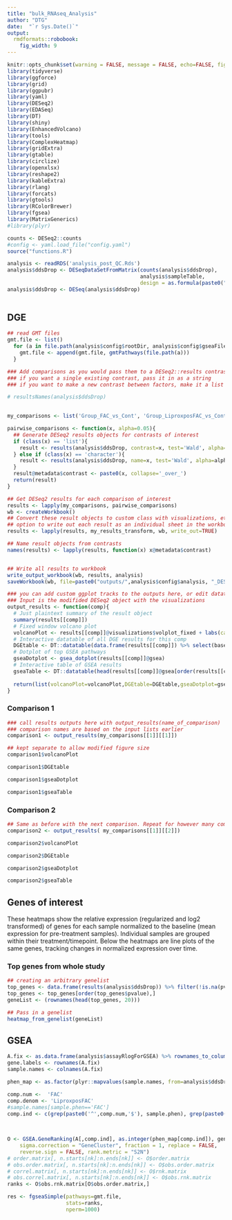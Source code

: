 ```yaml
---
title: "bulk_RNAseq_Analysis"
author: "DTG"
date:  "`r Sys.Date()`"
output: 
  rmdformats::robobook:
    fig_width: 9
---
```


```r
knitr::opts_chunk$set(warning = FALSE, message = FALSE, echo=FALSE, fig.width = 6, fig.height = 4)
library(tidyverse)
library(ggforce)
library(grid)
library(ggpubr)
library(yaml)
library(DESeq2)
library(EDASeq)
library(DT)
library(shiny)
library(EnhancedVolcano)
library(tools)
library(ComplexHeatmap)
library(gridExtra)
library(gtable)
library(circlize)
library(openxlsx)
library(reshape2)
library(kableExtra)
library(rlang)
library(forcats)
library(gtools)
library(RColorBrewer)
library(fgsea)
library(MatrixGenerics)
#library(plyr)

counts <- DESeq2::counts
#config <- yaml.load_file("config.yaml")
source("functions.R")
```

<style type="text/css">
.book .book-body .page-inner {
  max-width: 1600px;
  margin-left: auto;
  margin-right: auto;
}
</style>

```r
analysis <- readRDS('analysis_post_QC.Rds')
analysis$ddsDrop <- DESeqDataSetFromMatrix(counts(analysis$ddsDrop),
                                           analysis$sampleTable,
                                           design = as.formula(paste0("~ ", analysis$config$design)))
analysis$ddsDrop <- DESeq(analysis$ddsDrop)
                                           
```

## DGE {.tabset}

```r
## read GMT files
gmt.file <- list()
  for (a in file.path(analysis$config$rootDir, analysis$config$gseaFilesPath, analysis$config$gseaCollections)){#'mh.all.v0.3.symbols.gmt'
    gmt.file <- append(gmt.file, gmtPathways(file.path(a)))
  }
```

```r

### Add comparisons as you would pass them to a DESeq2::results contrast perameter E.g., 
### if you want a single existing contrast, pass it in as a string
### if you want to make a new contrast between factors, make it a list within the list

# resultsNames(analysis$ddsDrop)

  
my_comparisons <- list('Group_FAC_vs_Cont', 'Group_LiproxposFAC_vs_Cont', 'Group_MTposFAC_vs_Cont')

pairwise_comparisons <- function(x, alpha=0.05){
  ## Generate DESeq2 results objects for contrasts of interest
  if (class(x) == 'list'){
    result <- results(analysis$ddsDrop, contrast=x, test='Wald', alpha=alpha)
  } else if (class(x) == 'character'){
    result <- results(analysis$ddsDrop, name=x, test='Wald', alpha=alpha)
  }
  result@metadata$contrast <- paste0(x, collapse='_over_')
  return(result)
}

## Get DESeq2 results for each comparison of interest
results <- lapply(my_comparisons, pairwise_comparisons)
wb <- createWorkbook()
## Convert these result objects to custom class with visualizations, etc
## option to write out each result as an individual sheet in the workbook
results <- lapply(results, my_results_transform, wb, write_out=TRUE)

## Name result objects from contrasts
names(results) <- lapply(results, function(x) x@metadata$contrast)


## Write all results to workbook 
write_output_workbook(wb, results, analysis)
saveWorkbook(wb, file=paste0("outputs/",analysis$config$analysis, "_DESeq2_results.xlsx"), overwrite=T)
```

```r
### you can add custom ggplot tracks to the outputs here, or edit datatables
### Input is the modifided DESeq2 object with the visualizations
output_results <- function(comp){
  # Just plaintext summary of the result object
  summary(results[[comp]])
  # Fixed window volcano plot
  volcanoPlot <- results[[comp]]@visualizations$volplot_fixed + labs(caption='Fixed window volcano plot, for comparing global trends across comparisons.')
  # Interactive datatable of all DGE results for this comp
  DGEtable <- DT::datatable(data.frame(results[[comp]]) %>% select(baseMean, log2FoldChange, lfcSE, padj) %>% filter(padj < analysis$config$alpha) %>% mutate_if(is.numeric, round, 4) %>% na.omit() %>% rownames_to_column(), rownames = FALSE, caption='DESeq2 output for this comparison, significant genes only', filter='top', autoHideNavigation = TRUE) 
  # Dotplot of top GSEA pathways
  gseaDotplot <- gsea_dotplot(results[[comp]]@gsea)
  # Interactive table of GSEA results
  gseaTable <- DT::datatable(head(results[[comp]]@gsea[order(results[[comp]]@gsea$pval)] %>% filter(size>10),1000) %>% select(pathway,pval,padj,ES,NES,size,), rownames = FALSE, filter='top', autoHideNavigation = TRUE, caption='GSEA enrichment results, top 1000') %>% formatRound(c('pval','padj', 'ES','NES'), digits=3)
  
  return(list(volcanoPlot=volcanoPlot,DGEtable=DGEtable,gseaDotplot=gseaDotplot,gseaTable=gseaTable))
}
```

### Comparison 1

```r
### call results outputs here with output_results(name_of_comparison)
### comparison names are based on the input lists earlier
comparison1 <- output_results(my_comparisons[[1]][[1]])
```

```r
## kept separate to allow modified figure size
comparison1$volcanoPlot
```

```r
comparison1$DGEtable
```

```r
comparison1$gseaDotplot
```

```r
comparison1$gseaTable
```

### Comparison 2 {.active}
<!-- You can make this the active tab instead of the first one if you want to highlight certain comp -->
```r
## Same as before with the next comparison. Repeat for however many comparisons you have
comparison2 <- output_results( my_comparisons[[1]][[2]])
```

```r
comparison2$volcanoPlot
```

```r
comparison2$DGEtable
```

```r
comparison2$gseaDotplot
```

```r
comparison2$gseaTable
```

## Genes of interest {.tabset}

These heatmaps show the relative expression (regularized and log2 transformed) of genes for each sample normalized to the baseline (mean expression for pre-treatment samples). Individual samples are grouped within their treatment/timepoint. Below the heatmaps are line plots of the same genes, tracking changes in normalized expression over time.

### Top genes from whole study

```r
## creating an arbitrary genelist
top_genes <- data.frame(results(analysis$ddsDrop)) %>% filter(!is.na(pvalue)) %>% filter(abs(log2FoldChange)>log2(1.5))
top_genes <- top_genes[order(top_genes$pvalue),]
geneList <- (rownames(head(top_genes, 20)))

## Pass in a genelist
heatmap_from_genelist(geneList)
```

## GSEA

```r
A.fix <- as.data.frame(analysis$assayRlogForGSEA) %>% rownames_to_column('Name') %>% filter(!duplicated(Name)) %>% column_to_rownames('Name') %>% data.matrix() 
gene.labels <- rownames(A.fix)
sample.names <- colnames(A.fix)

phen_map <- as.factor(plyr::mapvalues(sample.names, from=analysis$ddsDrop@colData$SampleID, to=as.character(analysis$ddsDrop@colData$Group)))
```


```r
comp.num <-  'FAC'
comp.denom <- 'LiproxposFAC'
#sample.names[sample.phen=='FAC']
comp.ind <- c(grep(paste0('^',comp.num,'$'), sample.phen), grep(paste0('^',comp.denom,'$'), sample.phen))#sample.phen %in% comparison

  
  
O <- GSEA.GeneRanking(A[,comp.ind], as.integer(phen_map[comp.ind]), gene.labels, nperm = 1, permutation.type = 0, 
    sigma.correction = "GeneCluster", fraction = 1, replace = FALSE, 
    reverse.sign = FALSE, rank.metric = "S2N")
# order.matrix[, n.starts[nk]:n.ends[nk]] <- O$order.matrix
# obs.order.matrix[, n.starts[nk]:n.ends[nk]] <- O$obs.order.matrix
# correl.matrix[, n.starts[nk]:n.ends[nk]] <- O$rnk.matrix
# obs.correl.matrix[, n.starts[nk]:n.ends[nk]] <- O$obs.rnk.matrix
ranks <- O$obs.rnk.matrix[O$obs.order.matrix,]
```

```r
res <- fgseaSimple(pathways=gmt.file,
                   stats=ranks,
                   nperm=1000)
```

  